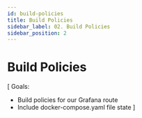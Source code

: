 ```yaml
---
id: build-policies
title: Build Policies
sidebar_label: 02. Build Policies
sidebar_position: 2
---
```


# Build Policies

[
  Goals:
  - Build policies for our Grafana route
  - Include docker-compose.yaml file state
]
